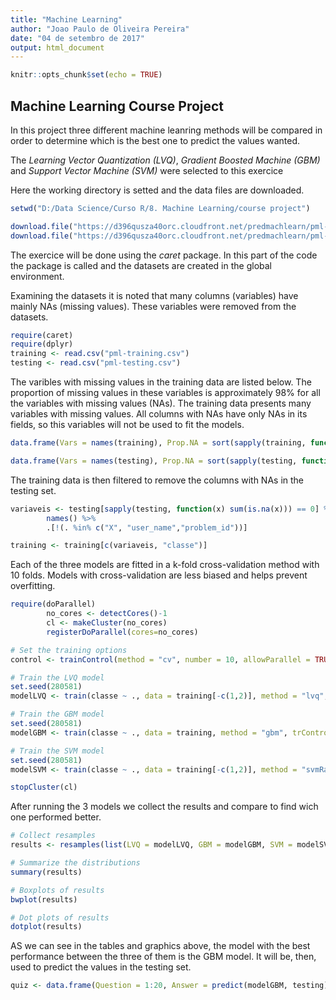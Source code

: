 ---
title: "Machine Learning"
author: "Joao Paulo de Oliveira Pereira"
date: "04 de setembro de 2017"
output: html_document
---

```{r setup, include=FALSE}
knitr::opts_chunk$set(echo = TRUE)
```

## Machine Learning Course Project

In this project three different machine leanring methods will be compared in order to determine which is the best one to predict the values wanted.

The *Learning Vector Quantization (LVQ)*, *Gradient Boosted Machine (GBM)* and *Support Vector Machine (SVM)* were selected to this exercice

Here the working directory is setted and the data files are downloaded.
```{r, message=FALSE, warning=FALSE, cache=TRUE}
setwd("D:/Data Science/Curso R/8. Machine Learning/course project")

download.file("https://d396qusza40orc.cloudfront.net/predmachlearn/pml-training.csv", destfile = "pml-training.csv")
download.file("https://d396qusza40orc.cloudfront.net/predmachlearn/pml-testing.csv", destfile = "pml-testing.csv")
```

The exercice will be done using the *caret* package. In this part of the code the package is called and the datasets are created in the global environment. 

Examining the datasets it is noted that many columns (variables) have mainly NAs (missing values). These variables were removed from the datasets.
```{r, message=FALSE, warning=FALSE, cache=TRUE}
require(caret)
require(dplyr)
training <- read.csv("pml-training.csv")
testing <- read.csv("pml-testing.csv")
```

The varibles with missing values in the training data are listed below. The proportion of missing values in these variables is approximately 98% for all the variables with missing values (NAs).
The training data presents many variables with missing values. All columns with NAs have only NAs in its fields, so this variables will not be used to fit the models.
```{r, message=FALSE, warning=FALSE, cache=TRUE}
data.frame(Vars = names(training), Prop.NA = sort(sapply(training, function(x) sum(is.na(x)) / length(x)), decreasing = TRUE)) %>% filter(Prop.NA > 0)

data.frame(Vars = names(testing), Prop.NA = sort(sapply(testing, function(x) sum(is.na(x)) / length(x)), decreasing = TRUE)) %>% filter(Prop.NA > 0)

```

The training data is then filtered to remove the columns with NAs in the testing set.
```{r, message=FALSE, warning=FALSE, cache=TRUE}
variaveis <- testing[sapply(testing, function(x) sum(is.na(x))) == 0] %>% 
        names() %>%
        .[!(. %in% c("X", "user_name","problem_id"))]

training <- training[c(variaveis, "classe")]

```

Each of the three models are fitted in a k-fold cross-validation method with 10 folds. Models with cross-validation are less biased and helps prevent overfitting.
```{r, message=FALSE, warning=FALSE, cache=TRUE}
require(doParallel)
        no_cores <- detectCores()-1
        cl <- makeCluster(no_cores)  
        registerDoParallel(cores=no_cores)

# Set the training options
control <- trainControl(method = "cv", number = 10, allowParallel = TRUE)

# Train the LVQ model
set.seed(280581)
modelLVQ <- train(classe ~ ., data = training[-c(1,2)], method = "lvq", trControl = control)

# Train the GBM model
set.seed(280581)
modelGBM <- train(classe ~ ., data = training, method = "gbm", trControl = control, verbose = FALSE)

# Train the SVM model
set.seed(280581)
modelSVM <- train(classe ~ ., data = training[-c(1,2)], method = "svmRadial", trControl = control)

stopCluster(cl)
```

After running the 3 models we collect the results and compare to find wich one performed better.

```{r, message=FALSE, warning=FALSE, cache=TRUE}
# Collect resamples
results <- resamples(list(LVQ = modelLVQ, GBM = modelGBM, SVM = modelSVM))

# Summarize the distributions
summary(results)

# Boxplots of results
bwplot(results)

# Dot plots of results
dotplot(results)
```

AS we can see in the tables and graphics above, the model with the best performance between the three of them is the GBM model. It will be, then, used to predict the values in the testing set.

```{r, message=FALSE, warning=FALSE, cache=TRUE}
quiz <- data.frame(Question = 1:20, Answer = predict(modelGBM, testing))
```




